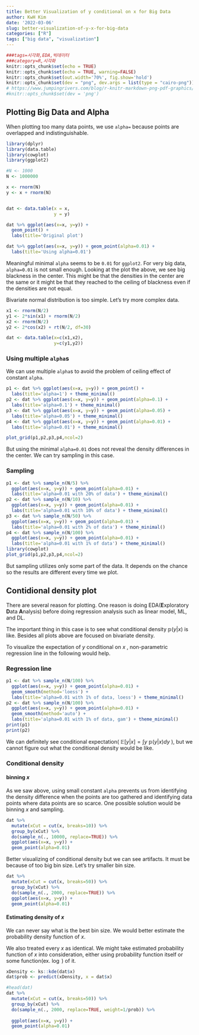 ```yaml
---
title: Better Visualization of y conditional on x for Big Data
author: KwH Kim
date: '2022-03-06'
slug: better-visualization-of-y-x-for-big-data
categories: ["R"]
tags: ["big data", "visualization"]
---
```


```r
###tags=시각화,EDA,빅데이터
###category=R,시각화
knitr::opts_chunk$set(echo = TRUE)
knitr::opts_chunk$set(echo = TRUE, warning=FALSE)
knitr::opts_chunk$set(out.width='70%', fig.show='hold')
knitr::opts_chunk$set(dev = "png", dev.args = list(type = "cairo-png"))
# https://www.jumpingrivers.com/blog/r-knitr-markdown-png-pdf-graphics/
#knitr::opts_chunk$set(dev = 'png')
```

## Plotting Big Data and Alpha

When plotting too many data points, we use `alpha=` because points are overlapped and indistinguishable.

```r
library(dplyr)
library(data.table)
library(cowplot)
library(ggplot2)

#N <- 1000
N <- 1000000

x <- rnorm(N)
y <- x + rnorm(N)


dat <- data.table(x = x, 
                  y = y)
```

```r
dat %>% ggplot(aes(x=x, y=y)) + 
  geom_point() + 
  labs(title='Original plot')
```

```r
dat %>% ggplot(aes(x=x, y=y)) + geom_point(alpha=0.01) + 
  labs(title='Using alpha=0.01')
```

Meaningful minimal `alpha` seems to be `0.01` for `ggplot2`. For very big data, `alpha=0.01` is not small enough. Looking at the plot the above, we see big blackness in the center. This might be that the densities in the center are the same or it might be that they reached to the ceiling of blackness even if the densities are not equal.

Bivariate normal distribution is too simple. Let's try more complex data.

```r
x1 <- rnorm(N/2)
y1 <- 2*sin(x1) + rnorm(N/2)
x2 <- rnorm(N/2)
y2 <- 2*cos(x2) + rt(N/2, df=30)

dat <- data.table(x=c(x1,x2),
                  y=c(y1,y2))
```

### Using multiple `alpha`s

We can use multiple `alpha`s to avoid the problem of ceiling effect of constant `alpha`.

```r
p1 <- dat %>% ggplot(aes(x=x, y=y)) + geom_point() + 
  labs(title='alpha=1') + theme_minimal()
p2 <- dat %>% ggplot(aes(x=x, y=y)) + geom_point(alpha=0.1) + 
  labs(title='alpha=0.1') + theme_minimal()
p3 <- dat %>% ggplot(aes(x=x, y=y)) + geom_point(alpha=0.05) +
  labs(title='alpha=0.05') + theme_minimal()
p4 <- dat %>% ggplot(aes(x=x, y=y)) + geom_point(alpha=0.01) +
  labs(title='alpha=0.01') + theme_minimal()

plot_grid(p1,p2,p3,p4,ncol=2)
```

But using the minimal `alpha=0.01` does not reveal the density differences in the center. We can try sampling in this case.

### Sampling

```r
p1 <- dat %>% sample_n(N/5) %>% 
  ggplot(aes(x=x, y=y)) + geom_point(alpha=0.01) + 
  labs(title='alpha=0.01 with 20% of data') + theme_minimal()
p2 <- dat %>% sample_n(N/10) %>% 
  ggplot(aes(x=x, y=y)) + geom_point(alpha=0.01) + 
  labs(title='alpha=0.01 with 10% of data') + theme_minimal()
p3 <- dat %>% sample_n(N/50) %>% 
  ggplot(aes(x=x, y=y)) + geom_point(alpha=0.01) +
  labs(title='alpha=0.01 with 2% of data') + theme_minimal()
p4 <- dat %>% sample_n(N/100) %>% 
  ggplot(aes(x=x, y=y)) + geom_point(alpha=0.01) +
  labs(title='alpha=0.01 with 1% of data') + theme_minimal()
library(cowplot)
plot_grid(p1,p2,p3,p4,ncol=2)
```

But sampling utilizes only some part of the data. It depends on the chance so the results are different every time we plot. 

## Contidional density plot 

There are several reason for plotting. One reason is doing EDA(**E**xploratory **D**ata **A**nalysis) before doing regression analysis such as linear model, ML, and DL.

The important thing in this case is to see what conditional density $\mathbb{p}(y|x)$ is like. Besides all plots above are focused on bivariate density.

To visualize the expectation of $y$ conditional on $x$ , non-parametric regression line in the following would help.

### Regression line

```r
p1 <- dat %>% sample_n(N/100) %>% 
  ggplot(aes(x=x, y=y)) + geom_point(alpha=0.01) +
  geom_smooth(method='loess') + 
  labs(title='alpha=0.01 with 1% of data, loess') + theme_minimal() 
p2 <- dat %>% sample_n(N/100) %>% 
  ggplot(aes(x=x, y=y)) + geom_point(alpha=0.01) +
  geom_smooth(method='auto') + 
  labs(title='alpha=0.01 with 1% of data, gam') + theme_minimal() 
print(p1)
print(p2)
```

We can definitely see conditional expectation( $\mathbb{E}[y|x] = \int y\  \mathbb{p}(y|x) dy$ ), but we cannot figure out what the conditional density would be like.

### Conditional density

#### binning $x$

As we saw above, using small constant `alpha` prevents us from identifying the density difference when the points are too gathered and identifying data points where data points are so scarce. One possible solution would be binning $x$ and sampling.

```r
dat %>% 
  mutate(xCut = cut(x, breaks=10)) %>%
  group_by(xCut) %>%
  do(sample_n(., 10000, replace=TRUE)) %>%
  ggplot(aes(x=x, y=y)) + 
  geom_point(alpha=0.01)
```

Better visualizing of conditional density but we can see artifacts. It must be because of too big bin size. Let's try smaller bin size.

```r
dat %>% 
  mutate(xCut = cut(x, breaks=50)) %>%
  group_by(xCut) %>%
  do(sample_n(., 2000, replace=TRUE)) %>%
  ggplot(aes(x=x, y=y)) + 
  geom_point(alpha=0.01)
```

#### Estimating density of $x$

We can never say what is the best bin size. We would better estimate the probability density function of $x$.

We also treated every $x$ as identical. We might take estimated probability function of $x$ into consideration, either using probability function itself or some function(ex. $\log$ ) of it.

```r
xDensity <- ks::kde(dat$x)
dat$prob <- predict(xDensity, x = dat$x)

#head(dat)
dat %>% 
  mutate(xCut = cut(x, breaks=50)) %>%
  group_by(xCut) %>%
  do(sample_n(., 2000, replace=TRUE, weight=1/prob)) %>%
  
  ggplot(aes(x=x, y=y)) + 
  geom_point(alpha=0.01) 
```





